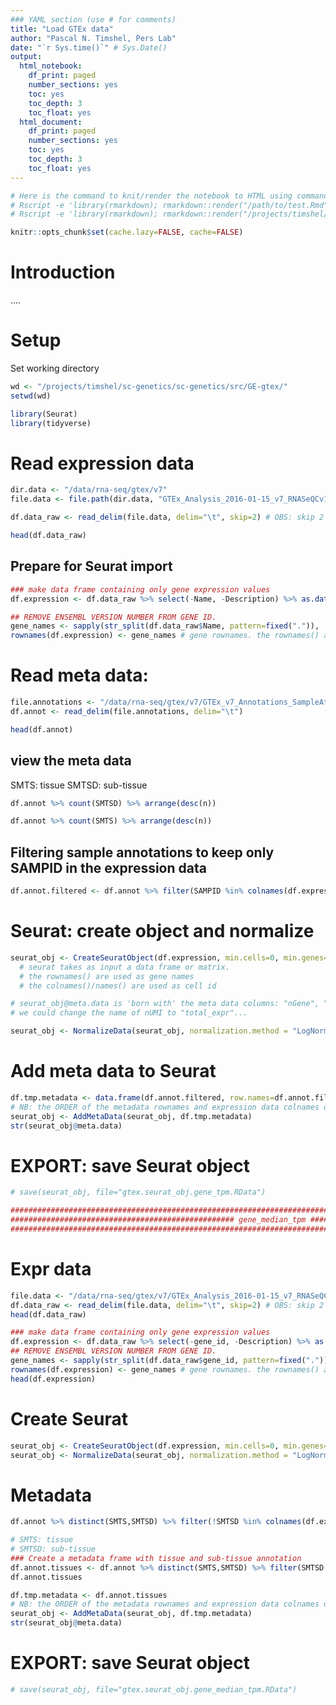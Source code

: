 ```yaml
---
### YAML section (use # for comments)
title: "Load GTEx data"
author: "Pascal N. Timshel, Pers Lab"
date: "`r Sys.time()`" # Sys.Date()
output:
  html_notebook: 
    df_print: paged
    number_sections: yes
    toc: yes
    toc_depth: 3
    toc_float: yes
  html_document:
    df_print: paged
    number_sections: yes
    toc: yes
    toc_depth: 3
    toc_float: yes
---
```



```r
# Here is the command to knit/render the notebook to HTML using commandline [requires pandoc installed on the system]
# Rscript -e 'library(rmarkdown); rmarkdown::render("/path/to/test.Rmd", "html_document")'
# Rscript -e 'library(rmarkdown); rmarkdown::render("/projects/timshel/sc-arc_lira/src/nb-poster_keystone/nb-poster_keystone.Rmd", "html_document")'
```


```r
knitr::opts_chunk$set(cache.lazy=FALSE, cache=FALSE)
```


# Introduction

....

# Setup

Set working directory
```r
wd <- "/projects/timshel/sc-genetics/sc-genetics/src/GE-gtex/"
setwd(wd)
```


```r
library(Seurat)
library(tidyverse)
```


# Read expression data

```r
dir.data <- "/data/rna-seq/gtex/v7"
file.data <- file.path(dir.data, "GTEx_Analysis_2016-01-15_v7_RNASeQCv1.1.8_gene_tpm.gct.gz")
```


```r
df.data_raw <- read_delim(file.data, delim="\t", skip=2) # OBS: skip 2 first lines
```

```r
head(df.data_raw)
```


## Prepare for Seurat import


```r
### make data frame containing only gene expression values
df.expression <- df.data_raw %>% select(-Name, -Description) %>% as.data.frame()
```

```r
## REMOVE ENSEMBL VERSION NUMBER FROM GENE ID.
gene_names <- sapply(str_split(df.data_raw$Name, pattern=fixed(".")), '[[', 1)
rownames(df.expression) <- gene_names # gene rownames. the rownames() are used by Seurat as gene names. 
```



# Read meta data:

```r
file.annotations <- "/data/rna-seq/gtex/v7/GTEx_v7_Annotations_SampleAttributesDS.txt"
df.annot <- read_delim(file.annotations, delim="\t")
```

```r
head(df.annot)
```


## view the meta data
SMTS: tissue
SMTSD: sub-tissue

```r
df.annot %>% count(SMTSD) %>% arrange(desc(n))
```

```r
df.annot %>% count(SMTS) %>% arrange(desc(n))
```


## Filtering sample annotations to keep only SAMPID in the expression data

```r
df.annot.filtered <- df.annot %>% filter(SAMPID %in% colnames(df.expression))

```


# Seurat: create object and normalize

```r
seurat_obj <- CreateSeuratObject(df.expression, min.cells=0, min.genes=0, is.expr=0)
  # seurat takes as input a data frame or matrix.
  # the rownames() are used as gene names
  # the colnames()/names() are used as cell id

# seurat_obj@meta.data is 'born with' the meta data columns: "nGene", "nUMI", "orig.ident"
# we could change the name of nUMI to "total_expr"...
```

```r
seurat_obj <- NormalizeData(seurat_obj, normalization.method = "LogNormalize", scale.factor = 1e4)
```


# Add meta data to Seurat

```r
df.tmp.metadata <- data.frame(df.annot.filtered, row.names=df.annot.filtered$SAMPID)
# NB: the ORDER of the metadata rownames and expression data colnames does NOT need to be the same. Seurat indexes the metadata via rownames: "meta.add <- metadata[rownames(x = object@meta.data), cols.add]"
seurat_obj <- AddMetaData(seurat_obj, df.tmp.metadata)
str(seurat_obj@meta.data)
```

# EXPORT: save Seurat object

```r
# save(seurat_obj, file="gtex.seurat_obj.gene_tpm.RData")
```





```r
########################################################################################################################
################################################## gene_median_tpm ############################################################
########################################################################################################################
```

# Expr data
```r
file.data <- "/data/rna-seq/gtex/v7/GTEx_Analysis_2016-01-15_v7_RNASeQCv1.1.8_gene_median_tpm.gct.gz"
df.data_raw <- read_delim(file.data, delim="\t", skip=2) # OBS: skip 2 first lines
head(df.data_raw)
```

```r
### make data frame containing only gene expression values
df.expression <- df.data_raw %>% select(-gene_id, -Description) %>% as.data.frame()
## REMOVE ENSEMBL VERSION NUMBER FROM GENE ID.
gene_names <- sapply(str_split(df.data_raw$gene_id, pattern=fixed(".")), '[[', 1)
rownames(df.expression) <- gene_names # gene rownames. the rownames() are used by Seurat as gene names. 
head(df.expression)
```

# Create Seurat
```r
seurat_obj <- CreateSeuratObject(df.expression, min.cells=0, min.genes=0, is.expr=0)
seurat_obj <- NormalizeData(seurat_obj, normalization.method = "LogNormalize", scale.factor = 1e4)
```


# Metadata

```r
df.annot %>% distinct(SMTS,SMTSD) %>% filter(!SMTSD %in% colnames(df.expression)) # "Bone Marrow	Cells - Leukemia cell line (CML)" is not present in the expression data
```


```r
# SMTS: tissue
# SMTSD: sub-tissue
### Create a metadata frame with tissue and sub-tissue annotation
df.annot.tissues <- df.annot %>% distinct(SMTS,SMTSD) %>% filter(SMTSD %in% colnames(df.expression)) %>% as.data.frame() %>% column_to_rownames(var="SMTSD") 
df.annot.tissues

```


```r
df.tmp.metadata <- df.annot.tissues
# NB: the ORDER of the metadata rownames and expression data colnames does NOT need to be the same. Seurat indexes the metadata via rownames: "meta.add <- metadata[rownames(x = object@meta.data), cols.add]"
seurat_obj <- AddMetaData(seurat_obj, df.tmp.metadata)
str(seurat_obj@meta.data)
```

# EXPORT: save Seurat object

```r
# save(seurat_obj, file="gtex.seurat_obj.gene_median_tpm.RData")
```



